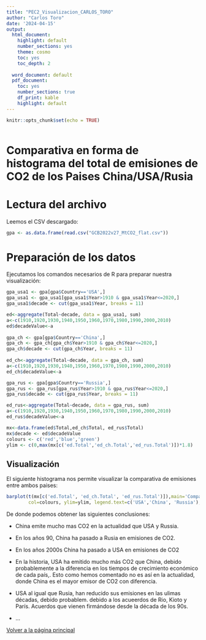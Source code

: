 ---
title: "PEC2_Visualizacion_CARLOS_TORO"
author: "Carlos Toro"
date: '2024-04-15'
output:
  html_document:
    highlight: default
    number_sections: yes
    theme: cosmo
    toc: yes
    toc_depth: 2
    
  word_document: default
  pdf_document:
    toc: yes
    number_sections: true
    df_print: kable
    highlight: default      
---

```{r setup, include=FALSE}
knitr::opts_chunk$set(echo = TRUE)
```

```{r echo=FALSE, message=FALSE, warning=FALSE}

```

# Comparativa en forma de histograma del total de emisiones de CO2 de los Paises China/USA/Rusia

# Lectura del archivo

Leemos el CSV descargado:

```{r}
gpa <- as.data.frame(read.csv("GCB2022v27_MtCO2_flat.csv"))

```

# Preparación de los datos

Ejecutamos los comandos necesarios de R para preparar nuestra visualización:

```{r}
gpa_usa1 <- gpa[gpa$Country=='USA',]
gpa_usa1 <- gpa_usa1[gpa_usa1$Year>1910 & gpa_usa1$Year<=2020,]
gpa_usa1$decade <- cut(gpa_usa1$Year, breaks = 11)

ed<-aggregate(Total~decade, data = gpa_usa1, sum)
a<-c(1910,1920,1930,1940,1950,1960,1970,1980,1990,2000,2010)
ed$decadeValue<-a
  
gpa_ch <- gpa[gpa$Country=='China',]
gpa_ch <- gpa_ch[gpa_ch$Year>1910 & gpa_ch$Year<=2020,]
gpa_ch$decade <- cut(gpa_ch$Year, breaks = 11)
	 
ed_ch<-aggregate(Total~decade, data = gpa_ch, sum)
a<-c(1910,1920,1930,1940,1950,1960,1970,1980,1990,2000,2010)
ed_ch$decadeValue<-a

gpa_rus <- gpa[gpa$Country=='Russia',]
gpa_rus <- gpa_rus[gpa_rus$Year>1910 & gpa_rus$Year<=2020,]
gpa_rus$decade <- cut(gpa_rus$Year, breaks = 11)

ed_rus<-aggregate(Total~decade, data = gpa_rus, sum)
a<-c(1910,1920,1930,1940,1950,1960,1970,1980,1990,2000,2010)
ed_rus$decadeValue<-a

mx<-data.frame(ed$Total,ed_ch$Total, ed_rus$Total)
mx$decade <- ed$decadeValue	
colours <- c('red','blue','green')
ylim <- c(0,max(mx[c('ed.Total','ed_ch.Total','ed_rus.Total')])*1.8)
```

## Visualización

El siguiente histograma nos permite visualizar la comparativa de emisiones entre ambos paises:

```{r}
barplot(t(mx[c('ed.Total', 'ed_ch.Total', 'ed_rus.Total')]),main='Comparativa emisiones CO2 USA-China-Rusia',ylab='Emisiones', xlab='Decada',beside = TRUE, 
        col=colours, ylim=ylim, legend.text=c('USA','China', 'Russia'),names.arg = mx$decade)
```

De donde podemos obtener las siguientes conclusiones:

-   China emite mucho mas CO2 en la actualidad que USA y Russia.

-   En los años 90, China ha pasado a Rusia en emisiones de CO2.

-   En los años 2000s China ha pasado a USA en emisiones de CO2

-   En la historia, USA ha emitido mucho más CO2 que China, debido probablemente a la diferencia en los tiempos de crecimiento económico de cada país,. Esto como hemos comentado no es así en la actualidad, donde China es el mayor emisor de CO2 con diferencia.

-   USA al igual que Rusia, han reducido sus emisiones en las ulimas décadas, debido probablem. debido a los acueerdos de Rio, Kioto y París. Acuerdos que vienen firmándose desde la década de los 90s.

-   ...

[Volver a la página principal](../index.html "Volver a la página principal")
